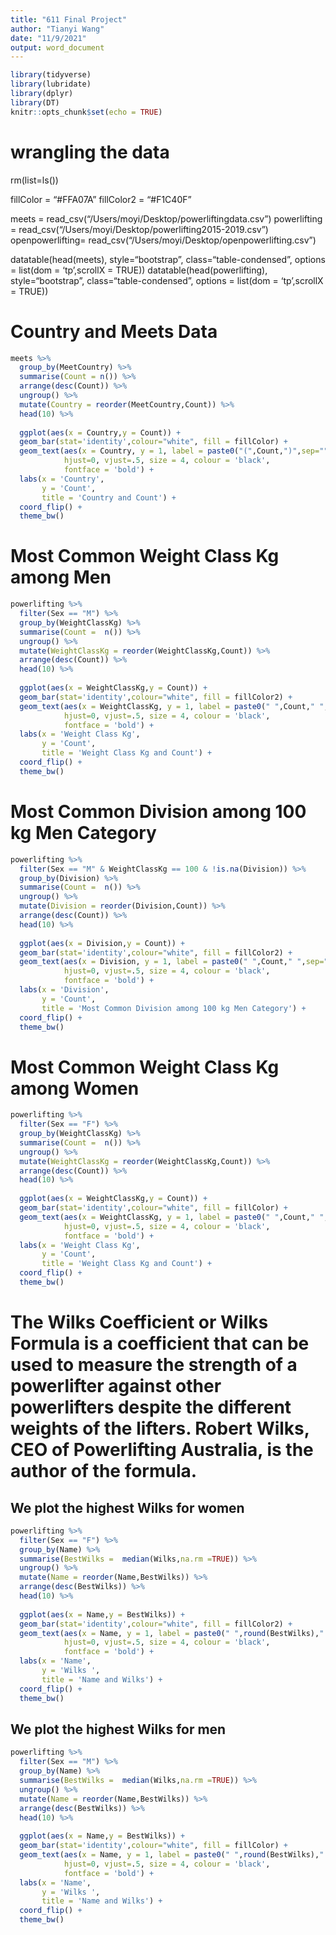 ```yaml
---
title: "611 Final Project"
author: "Tianyi Wang"
date: "11/9/2021"
output: word_document
---
```


```r
library(tidyverse)
library(lubridate)
library(dplyr)
library(DT)
knitr::opts_chunk$set(echo = TRUE)
```

# wrangling the data
rm(list=ls())

fillColor = "#FFA07A"
fillColor2 = "#F1C40F"

meets = read_csv("/Users/moyi/Desktop/powerliftingdata.csv")
powerlifting = read_csv("/Users/moyi/Desktop/powerlifting2015-2019.csv")
openpowerlifting= read_csv("/Users/moyi/Desktop/openpowerlifting.csv")


datatable(head(meets), style="bootstrap", class="table-condensed", options = list(dom = 'tp',scrollX = TRUE))
datatable(head(powerlifting), style="bootstrap", class="table-condensed", options = list(dom = 'tp',scrollX = TRUE))


# Country and Meets Data

```r
meets %>%
  group_by(MeetCountry) %>%
  summarise(Count = n()) %>%
  arrange(desc(Count)) %>%
  ungroup() %>%
  mutate(Country = reorder(MeetCountry,Count)) %>%
  head(10) %>%
  
  ggplot(aes(x = Country,y = Count)) +
  geom_bar(stat='identity',colour="white", fill = fillColor) +
  geom_text(aes(x = Country, y = 1, label = paste0("(",Count,")",sep="")),
            hjust=0, vjust=.5, size = 4, colour = 'black',
            fontface = 'bold') +
  labs(x = 'Country', 
       y = 'Count', 
       title = 'Country and Count') +
  coord_flip() +
  theme_bw()
```


# Most Common Weight Class Kg among Men

```r
powerlifting %>%
  filter(Sex == "M") %>%
  group_by(WeightClassKg) %>%
  summarise(Count =  n()) %>%
  ungroup() %>%
  mutate(WeightClassKg = reorder(WeightClassKg,Count)) %>%
  arrange(desc(Count)) %>%
  head(10) %>%
  
  ggplot(aes(x = WeightClassKg,y = Count)) +
  geom_bar(stat='identity',colour="white", fill = fillColor2) +
  geom_text(aes(x = WeightClassKg, y = 1, label = paste0(" ",Count," ",sep="")),
            hjust=0, vjust=.5, size = 4, colour = 'black',
            fontface = 'bold') +
  labs(x = 'Weight Class Kg', 
       y = 'Count', 
       title = 'Weight Class Kg and Count') +
  coord_flip() +
  theme_bw()
```


# Most Common Division among 100 kg Men Category

```r
powerlifting %>%
  filter(Sex == "M" & WeightClassKg == 100 & !is.na(Division)) %>%
  group_by(Division) %>%
  summarise(Count =  n()) %>%
  ungroup() %>%
  mutate(Division = reorder(Division,Count)) %>%
  arrange(desc(Count)) %>%
  head(10) %>%
  
  ggplot(aes(x = Division,y = Count)) +
  geom_bar(stat='identity',colour="white", fill = fillColor2) +
  geom_text(aes(x = Division, y = 1, label = paste0(" ",Count," ",sep="")),
            hjust=0, vjust=.5, size = 4, colour = 'black',
            fontface = 'bold') +
  labs(x = 'Division', 
       y = 'Count', 
       title = 'Most Common Division among 100 kg Men Category') +
  coord_flip() +
  theme_bw()
```


# Most Common Weight Class Kg among Women

```r
powerlifting %>%
  filter(Sex == "F") %>%
  group_by(WeightClassKg) %>%
  summarise(Count =  n()) %>%
  ungroup() %>%
  mutate(WeightClassKg = reorder(WeightClassKg,Count)) %>%
  arrange(desc(Count)) %>%
  head(10) %>%
  
  ggplot(aes(x = WeightClassKg,y = Count)) +
  geom_bar(stat='identity',colour="white", fill = fillColor) +
  geom_text(aes(x = WeightClassKg, y = 1, label = paste0(" ",Count," ",sep="")),
            hjust=0, vjust=.5, size = 4, colour = 'black',
            fontface = 'bold') +
  labs(x = 'Weight Class Kg', 
       y = 'Count', 
       title = 'Weight Class Kg and Count') +
  coord_flip() +
  theme_bw()
```

# The Wilks Coefficient or Wilks Formula is a coefficient that can be used to measure the strength of a powerlifter against other powerlifters despite the different weights of the lifters. Robert Wilks, CEO of Powerlifting Australia, is the author of the formula.
## We plot the highest Wilks for women

```r
powerlifting %>%
  filter(Sex == "F") %>%
  group_by(Name) %>%
  summarise(BestWilks =  median(Wilks,na.rm =TRUE)) %>%
  ungroup() %>%
  mutate(Name = reorder(Name,BestWilks)) %>%
  arrange(desc(BestWilks)) %>%
  head(10) %>%
  
  ggplot(aes(x = Name,y = BestWilks)) +
  geom_bar(stat='identity',colour="white", fill = fillColor2) +
  geom_text(aes(x = Name, y = 1, label = paste0(" ",round(BestWilks)," ",sep="")),
            hjust=0, vjust=.5, size = 4, colour = 'black',
            fontface = 'bold') +
  labs(x = 'Name', 
       y = 'Wilks ', 
       title = 'Name and Wilks') +
  coord_flip() +
  theme_bw() 
```

## We plot the highest Wilks for men

```r
powerlifting %>%
  filter(Sex == "M") %>%
  group_by(Name) %>%
  summarise(BestWilks =  median(Wilks,na.rm =TRUE)) %>%
  ungroup() %>%
  mutate(Name = reorder(Name,BestWilks)) %>%
  arrange(desc(BestWilks)) %>%
  head(10) %>%
  
  ggplot(aes(x = Name,y = BestWilks)) +
  geom_bar(stat='identity',colour="white", fill = fillColor) +
  geom_text(aes(x = Name, y = 1, label = paste0(" ",round(BestWilks)," ",sep="")),
            hjust=0, vjust=.5, size = 4, colour = 'black',
            fontface = 'bold') +
  labs(x = 'Name', 
       y = 'Wilks ', 
       title = 'Name and Wilks') +
  coord_flip() +
  theme_bw() 
```